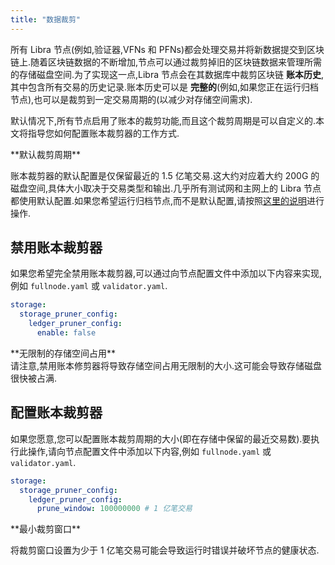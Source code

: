 ```yaml
---
title: "数据裁剪"
---
```



所有 Libra 节点(例如,验证器,VFNs 和 PFNs)都会处理交易并将新数据提交到区块链上.随着区块链数据的不断增加,节点可以通过裁剪掉旧的区块链数据来管理所需的存储磁盘空间.为了实现这一点,Libra 节点会在其数据库中裁剪区块链 **账本历史**,其中包含所有交易的历史记录.账本历史可以是 **完整的**(例如,如果您正在运行归档节点),也可以是裁剪到一定交易周期的(以减少对存储空间需求).

默认情况下,所有节点启用了账本的裁剪功能,而且这个裁剪周期是可以自定义的.本文将指导您如何配置账本裁剪器的工作方式.

<Aside type="caution">
  **默认裁剪周期**

  账本裁剪器的默认配置是仅保留最近的 1.5 亿笔交易.这大约对应着大约 200G 的磁盘空间,具体大小取决于交易类型和输出.几乎所有测试网和主网上的 Libra 节点都使用默认配置.如果您希望运行归档节点,而不是默认配置,请按照[这里的说明](/zh/network/nodes/configure/state-sync#archival-pfns)进行操作.
</Aside>

## 禁用账本裁剪器

如果您希望完全禁用账本裁剪器,可以通过向节点配置文件中添加以下内容来实现,例如 `fullnode.yaml` 或 `validator.yaml`.

```yaml filename="fullnode.yaml"
storage:
  storage_pruner_config:
    ledger_pruner_config:
      enable: false
```

<Aside type="caution">
  **无限制的存储空间占用**<br />
  请注意,禁用账本修剪器将导致存储空间占用无限制的大小.这可能会导致存储磁盘很快被占满.
</Aside>

## 配置账本裁剪器

如果您愿意,您可以配置账本裁剪周期的大小(即在存储中保留的最近交易数).要执行此操作,请向节点配置文件中添加以下内容,例如 `fullnode.yaml` 或 `validator.yaml`.

```yaml filename="fullnode.yaml"
storage:
  storage_pruner_config:
    ledger_pruner_config:
      prune_window: 100000000 # 1 亿笔交易
```

<Aside type="caution">
  **最小裁剪窗口**<br />

  将裁剪窗口设置为少于 1 亿笔交易可能会导致运行时错误并破坏节点的健康状态.
</Aside>
